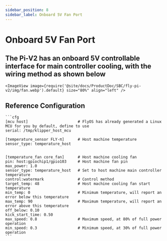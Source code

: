 ```yaml
---
sidebar_position: 8
sidebar_label: Onboard 5V Fan Port
---
```


# Onboard 5V Fan Port

## The Pi-V2 has an onboard 5V controllable interface for main controller cooling, with the wiring method as shown below
    <ImageView image={require('@site/docs/ProductDoc/SBC/fly-pi-v2/img/fan.webp').default} size="80%" align="left" />


## Reference Configuration

    ```cfg
    [mcu host]                      # FlyOS has already generated a Linux MCU for you by default, define to use          
    serial: /tmp/klipper_host_mcu 

    [temperature_sensor FLY-π]      # Host machine temperature
    sensor_type: temperature_host


    [temperature_fan core_fan]      # Host machine cooling fan
    pin: host:gpiochip1/gpio103     # Host machine fan pin
    max_power: 1.0
    sensor_type: temperature_host   # Set to host machine main controller temperature
    control:watermark               # Control method
    target_temp: 48                 # Host machine cooling fan start temperature
    min_temp: 0                     # Minimum temperature, will report an error below this temperature
    max_temp: 90                    # Maximum temperature, will report an error above this temperature
    off_below: 0.10
    kick_start_time: 0.50
    max_speed: 0.8                  # Maximum speed, at 80% of full power operation
    min_speed: 0.3                  # Minimum speed, at 30% of full power operation
    ```
